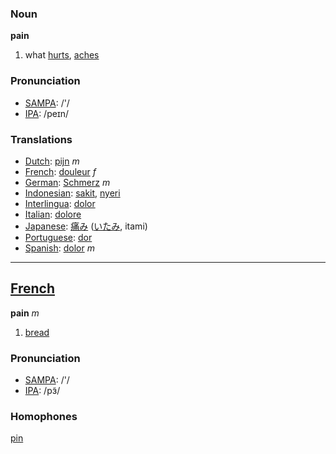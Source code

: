 === Noun ===

'''pain'''

# what [[hurt]]s, [[aches]]

=== Pronunciation===
*[[w:SAMPA|SAMPA]]: /'/
*[[w:IPA|IPA]]: /peɪn/

=== Translations ===
* [[Dutch]]: [[pijn]] ''m''
* [[French]]: [[douleur]] ''f''
* [[German]]: [[Schmerz]] ''m''
* [[Indonesian]]: [[sakit]], [[nyeri]]
* [[Interlingua]]: [[dolor]] 
* [[Italian]]: [[dolore]] 
* [[Japanese]]: [[痛み]] ([[いたみ]], itami)
* [[Portuguese]]: [[dor]] 
* [[Spanish]]: [[dolor]] ''m''

----

==[[French]]==

'''pain''' ''m''

#[[bread]]

=== Pronunciation===
*[[w:SAMPA|SAMPA]]: /'/
*[[w:IPA|IPA]]: /pɜ̃/

=== Homophones ===

[[pin]]